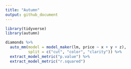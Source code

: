 ```yaml
---
title: "Autumn"
output: github_document
---
```


```r
library(tidyverse)
library(autumn)

diamonds %>% 
  auto_mm(model = model_maker(lm, price ~ x + y + z), 
          split = c("cut", "color", "clarity")) %>% 
  extract_model_metric("p.value") %>% 
  extract_model_metric("r.squared")
```

